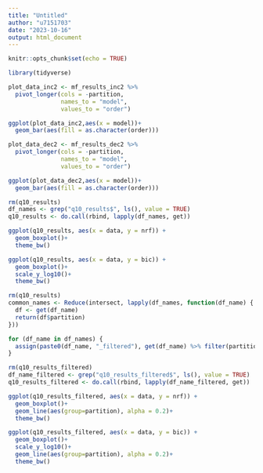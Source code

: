 ```yaml
---
title: "Untitled"
author: "u7151703"
date: "2023-10-16"
output: html_document
---
```


```r
knitr::opts_chunk$set(echo = TRUE)
```



```r
library(tidyverse)
```

```r
plot_data_inc2 <- mf_results_inc2 %>%
  pivot_longer(cols = -partition,
               names_to = "model",
               values_to = "order")
```

```r
ggplot(plot_data_inc2,aes(x = model))+
  geom_bar(aes(fill = as.character(order)))
```

```r
plot_data_dec2 <- mf_results_dec2 %>%
  pivot_longer(cols = -partition,
               names_to = "model",
               values_to = "order")
```

```r
ggplot(plot_data_dec2,aes(x = model))+
  geom_bar(aes(fill = as.character(order)))
```


```r
rm(q10_results)
df_names <- grep("q10_results$", ls(), value = TRUE)
q10_results <- do.call(rbind, lapply(df_names, get))
```


```r
ggplot(q10_results, aes(x = data, y = nrf)) +
  geom_boxplot()+
  theme_bw()
```

```r
ggplot(q10_results, aes(x = data, y = bic)) +
  geom_boxplot()+
  scale_y_log10()+
  theme_bw()
```


```r
rm(q10_results)
common_names <- Reduce(intersect, lapply(df_names, function(df_name) {
  df <- get(df_name)
  return(df$partition)
}))

for (df_name in df_names) {
  assign(paste0(df_name, "_filtered"), get(df_name) %>% filter(partition %in% common_names))
}
```


```r
rm(q10_results_filtered)
df_name_filtered <- grep("q10_results_filtered$", ls(), value = TRUE)
q10_results_filtered <- do.call(rbind, lapply(df_name_filtered, get))
```


```r
ggplot(q10_results_filtered, aes(x = data, y = nrf)) +
  geom_boxplot()+
  geom_line(aes(group=partition), alpha = 0.2)+
  theme_bw()
```

```r
ggplot(q10_results_filtered, aes(x = data, y = bic)) +
  geom_boxplot()+
  scale_y_log10()+
  geom_line(aes(group=partition), alpha = 0.2)+
  theme_bw()
```


